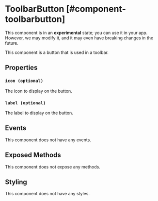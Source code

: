 
# ToolbarButton [#component-toolbarbutton]

<Callout type="warning" emoji="📔">This component is in an **experimental** state; you can use it in your app. However, we may modify it, and it may even have breaking changes in the future.</Callout>

This component is a button that is used in a toolbar.



## Properties

### `icon (optional)`

The icon to display on the button.

### `label (optional)`

The label to display on the button.

## Events

This component does not have any events.

## Exposed Methods

This component does not expose any methods.

## Styling

This component does not have any styles.
